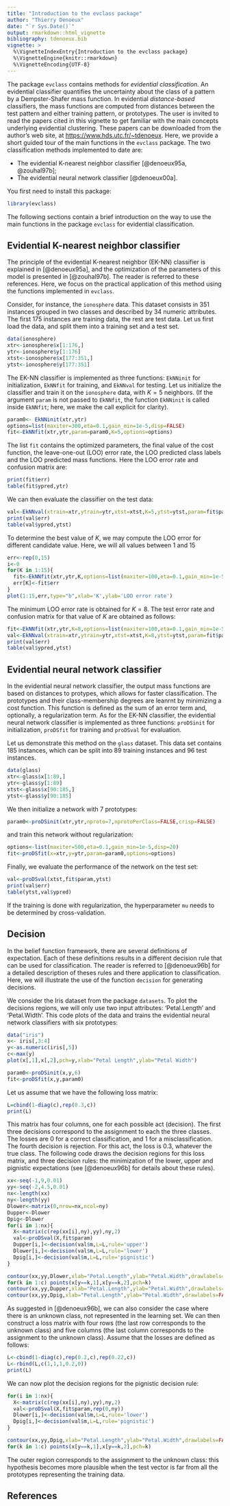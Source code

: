 ```yaml
---
title: "Introduction to the evclass package"
author: "Thierry Denoeux"
date: "`r Sys.Date()`"
output: rmarkdown::html_vignette
bibliography: tdenoeux.bib
vignette: >
  %\VignetteIndexEntry{Introduction to the evclass package}
  %\VignetteEngine{knitr::rmarkdown}
  %\VignetteEncoding{UTF-8}
---
```

The package `evclass` contains methods for *evidential classification*. An evidential classifier quantifies the uncertainty about the class of a pattern by a Dempster-Shafer mass function. In evidential *distance-based* classifiers, the mass functions are computed from distances between the test pattern and either training pattern, or prototypes. The user is invited to read the papers cited in this vignette to get familiar with the main concepts underlying evidential clustering. These papers can be downloaded from the author's web site, at <https://www.hds.utc.fr/~tdenoeux>. Here, we provide a short guided tour of the main functions in the `evclass` package. The two classification methods implemented to date are:

* The evidential K-nearest neighbor classifier [@denoeux95a, @zouhal97b];
* The evidential neural network classifier [@denoeux00a].

You first need to install this package:

```r
library(evclass)
```

The following sections contain a brief introduction on the way to use the main functions in the package `evclass` for evidential classification.

## Evidential K-nearest neighbor classifier

The principle of the evidential K-nearest neighbor (EK-NN) classifier is explained in [@denoeux95a], and the optimization of the parameters of this model is presented in [@zouhal97b]. The reader is referred to these references. Here, we focus on the practical application of this method using the functions implemented in `evclass`.

Consider, for instance, the `ionosphere` data. This dataset consists in 351 instances grouped in two classes and described by 34 numeric attributes. The first 175 instances are training data, the rest are test data. Let us first load the data, and split them into a training set and a test set.

```r
data(ionosphere)
xtr<-ionosphere$x[1:176,]
ytr<-ionosphere$y[1:176]
xtst<-ionosphere$x[177:351,]
ytst<-ionosphere$y[177:351]

```

The EK-NN classifier is implemented as three functions: `EkNNinit` for initialization, `EkNNfit` for training, and `EkNNval` for testing. Let us initialize the classifier and train it on the `ionosphere` data, with $K=5$ neighbors. (If the argument `param` is not passed to `EkNNfit`, the function `EkNNinit` is called inside `EkNNfit`; here, we make the call explicit for clarity).

```r
param0<- EkNNinit(xtr,ytr)
options=list(maxiter=300,eta=0.1,gain_min=1e-5,disp=FALSE)
fit<-EkNNfit(xtr,ytr,param=param0,K=5,options=options)
```

The list `fit` contains the optimized parameters, the final value of the cost function, the leave-one-out (LOO) error rate, the LOO predicted class labels and the LOO predicted mass functions. Here the LOO error rate and confusion matrix are:

```r
print(fit$err)
table(fit$ypred,ytr)
```

We can then evaluate the classifier on the test data:

```r
val<-EkNNval(xtrain=xtr,ytrain=ytr,xtst=xtst,K=5,ytst=ytst,param=fit$param)
print(val$err)
table(val$ypred,ytst)
```

To determine the best value of $K$, we may compute the LOO error for different candidate value. Here, we will all values between 1 and 15

```r
err<-rep(0,15)
i<-0
for(K in 1:15){
  fit<-EkNNfit(xtr,ytr,K,options=list(maxiter=100,eta=0.1,gain_min=1e-5,disp=FALSE))
  err[K]<-fit$err
}
plot(1:15,err,type="b",xlab='K',ylab='LOO error rate')
```

The minimum LOO error rate is obtained for $K=8$. The test error rate and confusion matrix for that value of $K$ are obtained as follows:

```r
fit<-EkNNfit(xtr,ytr,K=8,options=list(maxiter=100,eta=0.1,gain_min=1e-5,disp=FALSE))
val<-EkNNval(xtrain=xtr,ytrain=ytr,xtst=xtst,K=8,ytst=ytst,param=fit$param)
print(val$err)
table(val$ypred,ytst)
```


## Evidential neural network classifier

In the evidential neural network classifier, the output mass functions are based on distances to protypes, which allows for faster classification. The prototypes and their class-membership degrees are leanrnt by minimizing a cost function. This function is defined as the sum of an error term and, optionally, a regularization term. As for the EK-NN classifier, the evidential neural network classifier is implemented as three functions: `proDSinit` for initialization, `proDSfit` for training and `proDSval` for evaluation.

Let us demonstrate this method on the `glass` dataset. This data set contains 185 instances, which can be split into 89 training instances and 96 test instances.

```r
data(glass)
xtr<-glass$x[1:89,]
ytr<-glass$y[1:89]
xtst<-glass$x[90:185,]
ytst<-glass$y[90:185]
```

We then initialize a network with 7 prototypes:

```r
param0<-proDSinit(xtr,ytr,nproto=7,nprotoPerClass=FALSE,crisp=FALSE)
```

and train this network without regularization:

```r
options<-list(maxiter=500,eta=0.1,gain_min=1e-5,disp=20)
fit<-proDSfit(x=xtr,y=ytr,param=param0,options=options)
```

Finally, we evaluate the performance of the network on the test set:

```r
val<-proDSval(xtst,fit$param,ytst)
print(val$err)
table(ytst,val$ypred)
```

If the training is done with regularization, the hyperparameter `mu` needs to be determined by cross-validation.

## Decision

In the belief function framework, there are several definitions of expectation. Each of these definitions results in a different decision rule that can be used for classification. The reader is referred to [@denoeux96b] for a detailed description of theses rules and there application to classification. Here, we will illustrate the use of the function `decision` for generating decisions.

We consider the Iris dataset from the package `datasets`. To plot the decisions regions, we will only use two input attributes: 'Petal.Length' and  'Petal.Width'. This code plots of the data and trains the evidential neural network classifiers with six prototypes:

```r
data("iris")
x<- iris[,3:4]
y<-as.numeric(iris[,5])
c<-max(y)
plot(x[,1],x[,2],pch=y,xlab="Petal Length",ylab="Petal Width")

param0<-proDSinit(x,y,6)
fit<-proDSfit(x,y,param0)
```

Let us assume that we have the following loss matrix:

```r
L=cbind(1-diag(c),rep(0.3,c))
print(L)
```
This matrix has four columns, one for each possible act (decision). The first three decisions correspond to the assignment to each the three classes. The losses are 0 for a correct classification, and 1 for a misclassification. The fourth decision is rejection. For this act, the loss is 0.3, whatever the true class. The following code draws the decision regions for this loss matrix, and three decision rules: the minimization of the lower, upper and pignistic expectations (see [@denoeux96b] for details about these rules).

```r
xx<-seq(-1,9,0.01)
yy<-seq(-2,4.5,0.01)
nx<-length(xx)
ny<-length(yy)
Dlower<-matrix(0,nrow=nx,ncol=ny)
Dupper<-Dlower
Dpig<-Dlower
for(i in 1:nx){
  X<-matrix(c(rep(xx[i],ny),yy),ny,2)
  val<-proDSval(X,fit$param)
  Dupper[i,]<-decision(val$m,L=L,rule='upper')
  Dlower[i,]<-decision(val$m,L=L,rule='lower')
  Dpig[i,]<-decision(val$m,L=L,rule='pignistic')
}

contour(xx,yy,Dlower,xlab="Petal.Length",ylab="Petal.Width",drawlabels=FALSE)
for(k in 1:c) points(x[y==k,1],x[y==k,2],pch=k)
contour(xx,yy,Dupper,xlab="Petal.Length",ylab="Petal.Width",drawlabels=FALSE,add=TRUE,lty=2)
contour(xx,yy,Dpig,xlab="Petal.Length",ylab="Petal.Width",drawlabels=FALSE,add=TRUE,lty=3)
```

As suggested in [@denoeux96b], we can also consider the case where there is an unknown class, not represented in the learning set. We can then construct a loss matrix with four rows (the last row corresponds to the unknown class) and five columns (the last column corresponds to the assignment to the unknown class). Assume that the losses are defined as follows:

```r
L<-cbind(1-diag(c),rep(0.2,c),rep(0.22,c))
L<-rbind(L,c(1,1,1,0.2,0))
print(L)
```

We can now plot the decision regions for the pignistic decision rule:

```r
for(i in 1:nx){
  X<-matrix(c(rep(xx[i],ny),yy),ny,2)
  val<-proDSval(X,fit$param,rep(0,ny))
  Dlower[i,]<-decision(val$m,L=L,rule='lower')
  Dpig[i,]<-decision(val$m,L=L,rule='pignistic')
}

contour(xx,yy,Dpig,xlab="Petal.Length",ylab="Petal.Width",drawlabels=FALSE)
for(k in 1:c) points(x[y==k,1],x[y==k,2],pch=k)
```

The outer region corresponds to the assignment to the unknown class: this hypothesis becomes more plausible when the test vector is far from all the prototypes representing the training data.

## References


